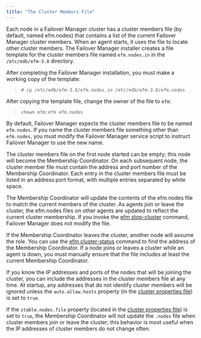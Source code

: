 ```yaml
---
title: "The Cluster Members File"
---
```


<div id="cluster_members" class="registered_link"></div>

Each node in a Failover Manager cluster has a cluster members file (by default, named efm.nodes) that contains a list of the current Failover Manager cluster members. When an agent starts, it uses the file to locate other cluster members. The Failover Manager installer creates a file template for the cluster members file named `efm.nodes.in` in the `/etc/edb/efm-3.8` directory.

After completing the Failover Manager installation, you must make a working copy of the template:

> `# cp /etc/edb/efm-3.8/efm.nodes.in /etc/edb/efm-3.8/efm.nodes`

After copying the template file, change the owner of the file to `efm`:

> `chown efm:efm efm.nodes`

By default, Failover Manager expects the cluster members file to be named `efm.nodes`. If you name the cluster members file something other than `efm.nodes`, you must modify the Failover Manager service script to instruct Failover Manager to use the new name.

The cluster members file on the first node started can be empty; this node will become the Membership Coordinator. On each subsequent node, the cluster member file must contain the address and port number of the Membership Coordinator. Each entry in the cluster members file must be listed in an address:port format, with multiple entries separated by white space.

The Membership Coordinator will update the contents of the efm.nodes file to match the current members of the cluster. As agents join or leave the cluster, the efm.nodes files on other agents are updated to reflect the current cluster membership. If you invoke the [efm stop-cluster](../07_using_efm_utility/#efm_stop_cluster) command, Failover Manager does not modify the file.

If the Membership Coordinator leaves the cluster, another node will assume the role. You can use the [efm cluster-status](../07_using_efm_utility/#efm_cluster_status) command to find the address of the Membership Coordinator. If a node joins or leaves a cluster while an agent is down, you must manually ensure that the file includes at least the current Membership Coordinator.

If you know the IP addresses and ports of the nodes that will be joining the cluster, you can include the addresses in the cluster members file at any time. At startup, any addresses that do not identify cluster members will be ignored unless the `auto.allow.hosts` property (in the [cluster properties file](01_cluster_properties/#auto_allow_hosts)) is set to `true`.

If the `stable.nodes.file` property (located in the [cluster properties file](01_cluster_properties/#auto_allow_hosts)) is set to `true`, the Membership Coordinator will not update the `.nodes` file when cluster members join or leave the cluster; this behavior is most useful when the IP addresses of cluster members do not change often.

